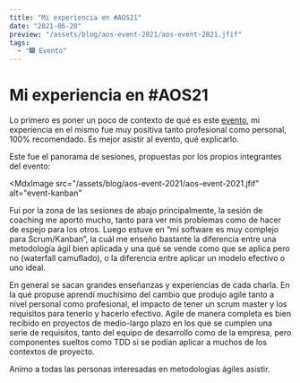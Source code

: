 ```yaml
---
title: "Mi experiencia en #AOS21"
date: "2021-06-20"
preview: "/assets/blog/aos-event-2021/aos-event-2021.jfif"
tags:
  - "🎆 Evento"
---
```


# Mi experiencia en #AOS21

Lo primero es poner un poco de contexto de qué es este [evento](https://www.eventbrite.es/o/agile-spain-33470548181), mi experiencia en el mismo fue muy positiva tanto profesional como personal, 100% recomendado. Es mejor asistir al evento, qué explicarlo.

Este fue el panorama de sesiones, propuestas por los propios integrantes del evento:

<MdxImage
  src="/assets/blog/aos-event-2021/aos-event-2021.jfif"
  alt="event-kanban"
></MdxImage>

Fui por la zona de las sesiones de abajo principalmente, la sesión de coaching me aportó mucho, tanto para ver mis problemas como de hacer de espejo para los otros. Luego estuve en “mi software es muy complejo para Scrum/Kanban”, la cuál me enseño bastante la diferencia entre una metodología ágil bien aplicada y una qué se vende como que se aplica pero no (waterfall camuflado), o la diferencia entre aplicar un modelo efectivo o uno ideal.

En general se sacan grandes enseñanzas y experiencias de cada charla. En la qué propuse aprendí muchísimo del cambio que produjo agile tanto a nivel personal como profesional, el impacto de tener un scrum master y los requisitos para tenerlo y hacerlo efectivo. Agile de manera completa es bien recibido en proyectos de medio-largo plazo en los que se cumplen una serie de requisitos, tanto del equipo de desarrollo como de la empresa, pero componentes sueltos como TDD si se podían aplicar a muchos de los contextos de proyecto.

Animo a todas las personas interesadas en metodologías ágiles asistir.
